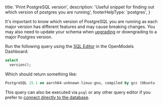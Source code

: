 
  title: 'Print PostgreSQL version',
  description: 'Useful snippet for finding out which version of postgres you are running',
  footerHelpType: 'postgres',
}

It's important to know which version of PostgreSQL you are running as each major version has different features and may cause breaking changes. You may also need to update your schema when [upgrading](https://www.postgresql.org/docs/current/pgupgrade.html) or downgrading to a major Postgres version.

Run the following query using the [SQL Editor](https://open-models-platform.com/dashboard/project/_/sql) in the OpenModels Dashboard:

```sql
select
  version();
```

Which should return something like:

```sql
PostgreSQL 15.1 on aarch64-unknown-linux-gnu, compiled by gcc (Ubuntu 10.3.0-1ubuntu1~20.04) 10.3.0, 64-bit
```

This query can also be executed via `psql` or any other query editor if you prefer to [connect directly to the database](/docs/guides/database/connecting-to-postgres#direct-connections).


